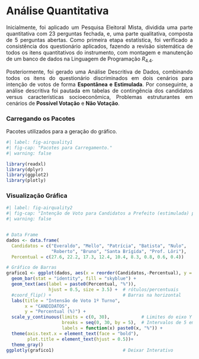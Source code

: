 
```{=html}
<style>
  body{text-align: justify}
</style>
```



::: progress
::: {.progress-bar style="width: 100%;"}
:::
:::

# **Análise Quantitativa**

Inicialmente, foi aplicado um Pesquisa Eleitoral Mista, dividida uma parte quantitativa com 23 perguntas fechada, e, uma parte qualitativa, composta de 5 perguntas abertas. Como primeira etapa estatística, foi verificado a consistência dos questionário aplicados, fazendo a revisão sistemática de todos os itens quantitativos do instrumento, com montagem e manutenção de um banco de dados na Linguagem de Programação $R_{4.4}$.

Posteriormente, foi gerado uma Análise Descritiva de Dados, combinando todos os itens do questionário discriminados em dois cenários para intenção de votos de forma **Espontânea e Estimulada**. Por conseguinte, a análise descritiva foi pautada em tabelas de contingência dos candidatos versus características socioeconômica, Problemas estruturantes em cenários de **Possível Votação** e **Não Votação**.

::: progress
::: {.progress-bar style="width: 100%;"}
:::
:::


### **Carregando os Pacotes**
Pacotes utilizados para a geração do gráfico.


```{r}
#| label: fig-airquality1
#| fig-cap: "Pacotes para Carregamento."
#| warning: false

library(readxl)
library(dplyr)
library(ggplot2)
library(plotly)
```




::: progress
::: {.progress-bar style="width: 100%;"}
:::
:::


### **Visualização Gráfica**


```{r}
#| label: fig-airquality2
#| fig-cap: "Intenção de Voto para Candidatos a Prefeito (estimulada) para 1º Turno."
#| warning: false


# Data Frame
dados <- data.frame(
  Candidatos = c("Everaldo", "Mello", "Patrícia", "Batista", "Nulo", 
                 "Roberto", "Bruno", "Santa Brígida", "Prof. Lôri"),
  Percentual = c(27.6, 22.2, 17.3, 12.4, 10.4, 8.3, 0.8, 0.6, 0.4))

# Gráfico de Barras
grafico1 <- ggplot(dados, aes(x = reorder(Candidatos,-Percentual), y = Percentual)) +
  geom_bar(stat = "identity", fill = "skyblue") +
  geom_text(aes(label = paste0(Percentual, "%")), 
                hjust = 0.5, size = 3.5) +  # rótulos/percentuais
  #coord_flip() +                           # Barras na horizontal
  labs(title = "Intensão de Voto 1º Turno",
       x = "CANDIDATOS",
       y = "Percentual (%)") +
  scale_y_continuous(limits = c(0, 30),            # Limites do eixo Y
                     breaks = seq(0, 30, by = 5),  # Intervalos de 5 em 5
                     labels = function(x) paste0(x, "%")) +
  theme(axis.text.x = element_text(face = "bold"),
        plot.title = element_text(hjust = 0.5))+ 
  theme_gray()
ggplotly(grafico1)                          # Deixar Interativo
```


::: progress
::: {.progress-bar style="width: 100%;"}
:::
:::

